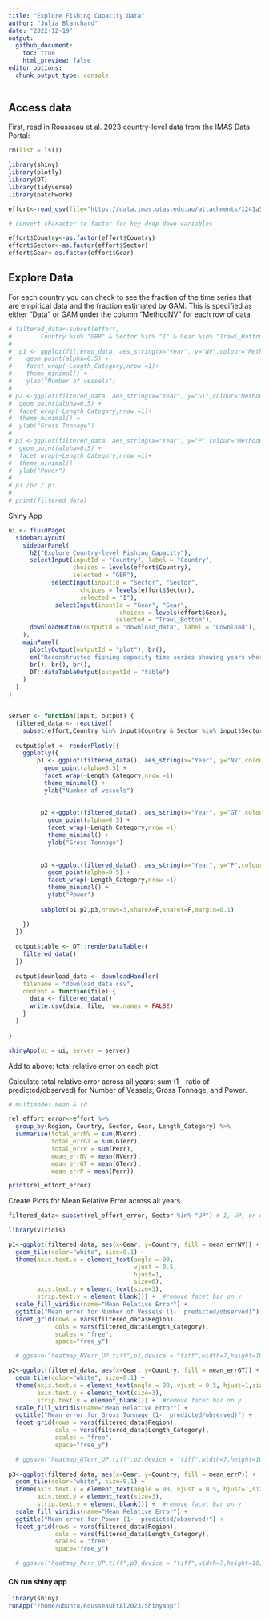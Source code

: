 ```yaml
---
title: "Explore Fishing Capacity Data"
author: "Julia Blanchard"
date: "2022-12-19"
output: 
  github_document:
    toc: true
    html_preview: false
editor_options: 
  chunk_output_type: console
---
```


## Access data

First, read in Rousseau et al. 2023 country-level data from  the IMAS Data Portal:

```r

rm(list = ls())

library(shiny)
library(plotly)
library(DT)
library(tidyverse)
library(patchwork)

effort<-read_csv(file="https://data.imas.utas.edu.au/attachments/1241a51d-c8c2-4432-aa68-3d2bae142794/CapacityCountryLevel_Detailed.csv")[,-1]

# convert character to factor for key drop-down variables

effort$Country<-as.factor(effort$Country)
effort$Sector<-as.factor(effort$Sector)
effort$Gear<-as.factor(effort$Gear)

```

## Explore Data

For each country you can check to see the fraction of the time series that are empirical data and the fraction estimated by GAM. This is specified as either "Data" or GAM under the column "MethodNV" for each row of data.

```r

# filtered_data<-subset(effort,
#        Country %in% "GBR" & Sector %in% "I" & Gear %in% "Trawl_Bottom")
# 
#  p1 <- ggplot(filtered_data, aes_string(x="Year", y="NV",colour="MethodNV")) +
#    geom_point(alpha=0.5) +
#    facet_wrap(~Length_Category,nrow =1)+
#    theme_minimal() +
#    ylab("Number of vessels")
# 
# p2 <-ggplot(filtered_data, aes_string(x="Year", y="GT",colour="MethodGT")) +
#  geom_point(alpha=0.5) +
#  facet_wrap(~Length_Category,nrow =1)+
#  theme_minimal() +
#  ylab("Gross Tonnage")
# 
# p3 <-ggplot(filtered_data, aes_string(x="Year", y="P",colour="MethodP")) +
#  geom_point(alpha=0.5) +
#  facet_wrap(~Length_Category,nrow =1)+
#  theme_minimal() +
#  ylab("Power")
# 
# p1 /p2 / p3
# 
# print(filtered_data)


```

####### Shiny App

```r

ui <- fluidPage(
  sidebarLayout(
    sidebarPanel(
      h2("Explore Country-level Fishing Capacity"),
      selectInput(inputId = "Country", label = "Country",
                  choices = levels(effort$Country),
                  selected = "GBR"),
            selectInput(inputId = "Sector", "Sector",
                    choices = levels(effort$Sector),
                    selected = "I"),
             selectInput(inputId = "Gear", "Gear",
                               choices = levels(effort$Gear),
                              selected = "Trawl_Bottom"),
      downloadButton(outputId = "download_data", label = "Download"),
    ),
    mainPanel(
      plotlyOutput(outputId = "plot"), br(),
      em("Reconstructed fishing capacity time series showing years where original data and estimated values were used to estimate fishing effort"),
      br(), br(), br(),
      DT::dataTableOutput(outputId = "table")
    )
  )
)


server <- function(input, output) {
  filtered_data <- reactive({
    subset(effort,Country %in% input$Country & Sector %in% input$Sector & Gear %in% input$Gear)})
  
  output$plot <- renderPlotly({
    ggplotly({
        p1 <- ggplot(filtered_data(), aes_string(x="Year", y="NV",colour="MethodNV")) +
          geom_point(alpha=0.5) +
          facet_wrap(~Length_Category,nrow =1)
          theme_minimal() +
          ylab("Number of vessels")
   
 
         p2 <-ggplot(filtered_data(), aes_string(x="Year", y="GT",colour="MethodGT")) +
           geom_point(alpha=0.5) +
           facet_wrap(~Length_Category,nrow =1)
           theme_minimal() +
           ylab("Gross Tonnage")
       
 
         p3 <-ggplot(filtered_data(), aes_string(x="Year", y="P",colour="MethodP")) +
           geom_point(alpha=0.5) +
           facet_wrap(~Length_Category,nrow =1)
           theme_minimal() +
           ylab("Power")
     
         subplot(p1,p2,p3,nrows=3,shareX=F,shareY=F,margin=0.1)

    })
  })
  
  output$table <- DT::renderDataTable({
    filtered_data()
  })
  
  output$download_data <- downloadHandler(
    filename = "download_data.csv",
    content = function(file) {
      data <- filtered_data()
      write.csv(data, file, row.names = FALSE)
    }
  )
  
}

shinyApp(ui = ui, server = server)


```

Add to above:  total relative error on each plot.

Calculate total relative error across all years: sum (1 - ratio of predicted/observed) for Number of Vessels, Gross Tonnage, and Power.

```r

# multimodel mean & sd

rel_effort_error<-effort %>% 
  group_by(Region, Country, Sector, Gear, Length_Category) %>%
  summarise(total_errNV = sum(NVerr), 
            total_errGT = sum(GTerr),
            total_errP = sum(Perr),
            mean_errNV = mean(NVerr), 
            mean_errGT = mean(GTerr),
            mean_errP = mean(Perr))

print(rel_effort_error)

```

Create Plots for Mean Relative Error across all years

```r

filtered_data<-subset(rel_effort_error, Sector %in% "UP") # I, UP, or APW

library(viridis)

p1<-ggplot(filtered_data, aes(x=Gear, y=Country, fill = mean_errNV)) +
  geom_tile(color="white", size=0.1) +
  theme(axis.text.x = element_text(angle = 90, 
                                   vjust = 0.5, 
                                   hjust=1,
                                   size=6),
        axis.text.y = element_text(size=3),
        strip.text.y = element_blank()) +  #remove facet bar on y
  scale_fill_viridis(name="Mean Relative Error") +
  ggtitle("Mean error for Number of Vessels (1-  predicted/observed)") +
  facet_grid(rows = vars(filtered_data$Region),
             cols = vars(filtered_data$Length_Category), 
             scales = "free", 
             space="free_y") 

  # ggsave("heatmap_NVerr_UP.tiff",p1,device = "tiff",width=7,height=10)

p2<-ggplot(filtered_data, aes(x=Gear, y=Country, fill = mean_errGT)) +
  geom_tile(color="white", size=0.1) +
  theme(axis.text.x = element_text(angle = 90, vjust = 0.5, hjust=1,size=6),
        axis.text.y = element_text(size=3), 
        strip.text.y = element_blank()) +  #remove facet bar on y
  scale_fill_viridis(name="Mean Relative Error") +
  ggtitle("Mean error for Gross Tonnage (1-  predicted/observed)") +
  facet_grid(rows = vars(filtered_data$Region),
             cols = vars(filtered_data$Length_Category), 
             scales = "free", 
             space="free_y") 

  # ggsave("heatmap_GTerr_UP.tiff",p2,device = "tiff",width=7,height=10)
  
p3<-ggplot(filtered_data, aes(x=Gear, y=Country, fill = mean_errP)) +
  geom_tile(color="white", size=0.1) +
  theme(axis.text.x = element_text(angle = 90, vjust = 0.5, hjust=1,size=6),
        axis.text.y = element_text(size=3),
        strip.text.y = element_blank()) +  #remove facet bar on y
  scale_fill_viridis(name="Mean Relative Error") +
  ggtitle("Mean error for Power (1-  predicted/observed)") +
  facet_grid(rows = vars(filtered_data$Region),
             cols = vars(filtered_data$Length_Category), 
             scales = "free", 
             space="free_y") 

  # ggsave("heatmap_Perr_UP.tiff",p3,device = "tiff",width=7,height=10)

```

#### CN run shiny app 

```r

library(shiny)
runApp("/home/ubuntu/RousseauEtAl2023/Shinyapp")

```
